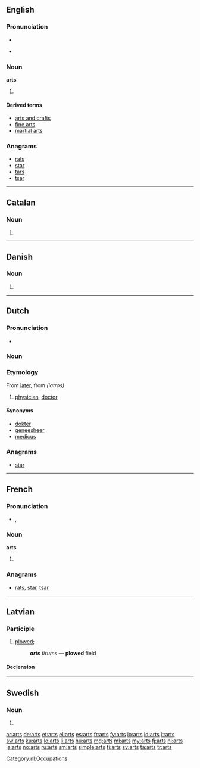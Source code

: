 ==English==

===Pronunciation===
* {{audio|en-us-arts.ogg|Audio (US)}}

* {{rhymes|ɑː(r)ts}}

===Noun===
'''arts'''

# {{plural of|art}}

====Derived terms====
* [[arts and crafts]]
* [[fine arts]]
* [[martial arts]]

===Anagrams===
* [[rats#English|rats]]
* [[star#English|star]]
* [[tars#English|tars]]
* [[tsar#English|tsar]]

----

==Catalan==

===Noun===
{{ca-noun-form}}

#{{plural of|art|lang=ca|nocat=1}}

----

==Danish==

===Noun===
{{head|da|noun form|g=c}}

# {{form of|genitive singular indefinite|art|lang=da}}

----

==Dutch==

===Pronunciation===
* {{audio|Nl-arts.ogg|audio}}

===Noun===
===Etymology===
From {{etyl|la|nl}} [[iater]], from {{etyl|grc|nl}} ''(iatros)''

{{nl-noun|m|artsen|artsje|f=artse}}

# [[physician]], [[doctor]]

====Synonyms====
* [[dokter]]
* [[geneesheer]]
* [[medicus]]

===Anagrams===
* [[star#Dutch|star]]

[[Category:nl:Occupations]]

----

==French==

===Pronunciation===
* {{IPA|/aʁ/|lang=fr}}, {{X-SAMPA|/aR/}}

===Noun===
'''arts''' {{m|p}}

# {{plural of|art|lang=fr}}

===Anagrams===
* [[rats#French|rats]], [[star#French|star]], [[tsar#French|tsar]]

----

==Latvian==

===Participle===
{{lv-part|art|t}}

# [[plow]]ed; {{lv-participle of|art|pst|psv}}
#: '''''arts''' tīrums'' — '''plowed''' field

====Declension====
{{lv-decl-part|ar|t|extrawidth=-100}}

----

==Swedish==

===Noun===
{{head|sv|noun form}}

# {{sv-noun-form-indef-gen|art}}

[[ar:arts]]
[[de:arts]]
[[et:arts]]
[[el:arts]]
[[es:arts]]
[[fr:arts]]
[[fy:arts]]
[[io:arts]]
[[id:arts]]
[[it:arts]]
[[sw:arts]]
[[ku:arts]]
[[lo:arts]]
[[li:arts]]
[[hu:arts]]
[[mg:arts]]
[[ml:arts]]
[[my:arts]]
[[fj:arts]]
[[nl:arts]]
[[ja:arts]]
[[no:arts]]
[[ru:arts]]
[[sm:arts]]
[[simple:arts]]
[[fi:arts]]
[[sv:arts]]
[[ta:arts]]
[[tr:arts]]